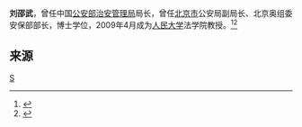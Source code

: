 {{expand|time=2016-01-15T04:49:03+00:00}}
'''刘邵武'''，曾任中国[[中华人民共和国公安部|公安部]][[治安管理局|治安管理局]]局长，曾任[[北京市|北京市]]公安局副局长、北京奥组委安保部部长，博士学位，2009年4月成为[[人民大学|人民大学]]法学院教授。<ref>{{Cite web|url = http://news.sina.com.cn/s/2010-05-11/072117492267s.shtml|title = 北京奥运安保干将刘绍武任公安部治安管理局局长 武冬立任公安|accessdate = |author = 南方都市报|date = 2010年5月11日|publisher = 新浪|archive-date = 2019-06-08|archive-url = https://web.archive.org/web/20190608021118/http://news.sina.com.cn/s/2010-05-11/072117492267s.shtml|dead-url = no}}</ref><ref>{{Cite web|url = http://news.ruc.edu.cn/archives/16010|title = 北京市公安局副局长、北京奥组委安保部部长刘绍武博士受聘为法学院兼职教授|accessdate = |author = |date = 2009-05-04|publisher = 人大新闻网|archive-date = 2019-06-06|archive-url = https://web.archive.org/web/20190606170758/http://news.ruc.edu.cn/archives/16010|dead-url = no}}</ref>

== 来源 ==
{{reflist|2}}

[[Category:刘姓|S]]